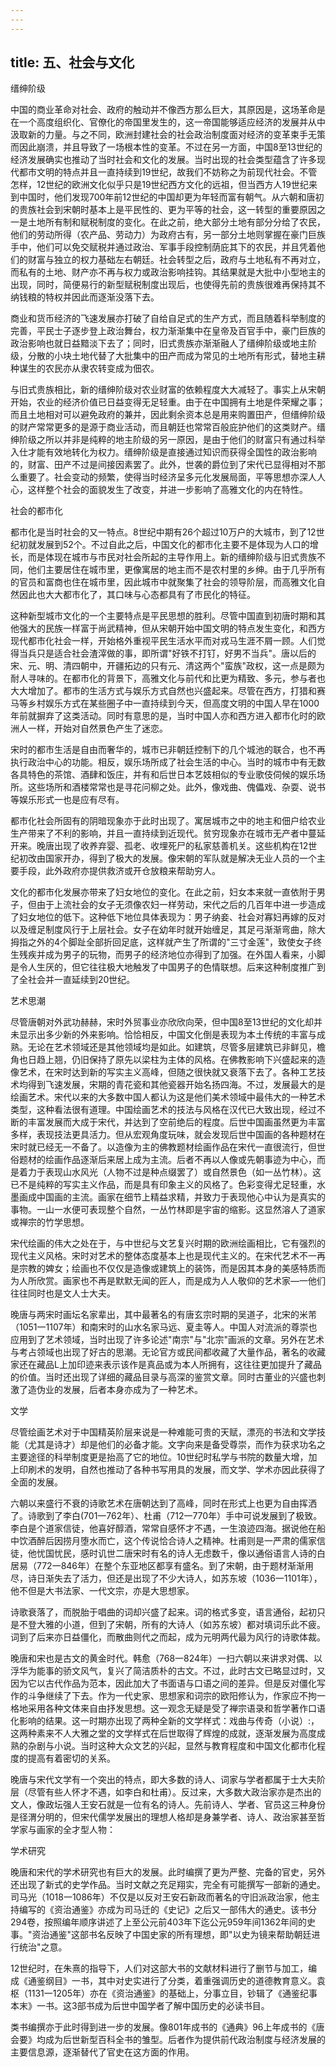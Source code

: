 ```yaml
---
---
---
```

title: 五、社会与文化
---



缙绅阶级

中国的商业革命对社会、政府的触动并不像西方那么巨大，其原因是，这场革命是在一个高度组织化、官僚化的帝国里发生的，这一帝国能够适应经济的发展并从中汲取新的力量。与之不同，欧洲封建社会的社会政治制度面对经济的变革束手无策而因此崩溃，并且导致了一场根本性的变革。不过在另一方面，中国8至13世纪的经济发展确实也推动了当时社会和文化的发展。当时出现的社会类型蕴含了许多现代都市文明的特点并且一直持续到19世纪，故我们不妨称之为前现代社会。不管怎样，12世纪的欧洲文化似乎只是19世纪西方文化的远祖，但当西方人19世纪来到中国时，他们发现700年前12世纪的中国却更为年轻而富有朝气。从六朝和唐初的贵族社会到宋朝时基本上是平民性的、更为平等的社会，这一转型的重要原因之一是土地所有制和赋税制度的变化。在此之前，绝大部分土地有部分分给了农民，他们的劳动所得（农产品、劳动力）为政府古有，另一部分土地则掌握在豪门巨族手中，他们可以免交赋税并通过政治、军事手段控制荫庇其下的农民，并且凭着他们的财富与独立的权力基础左右朝廷。社会转型之后，政府与土地私有不再对立，而私有的土地、财产亦不再与权力或政治影响挂钩。其结果就是大批中小型地主的出现，同时，简便易行的新型赋税制度出现后，也使得先前的贵族很难再保持其不纳钱粮的特权并因此而逐渐没落下去。

商业和货币经济的飞速发展亦打破了自给自足式的生产方式，而且随着科举制度的完善，平民士子逐步登上政治舞台，权力渐渐集中在皇帝及百官手中，豪门巨族的政治影响也就日益黯淡下去了；同时，旧式贵族亦渐渐融人了缙绅阶级或地主阶级，分散的小块土地代替了大批集中的田产而成为常见的土地所有形式，替地主耕种谋生的农民亦从隶农转变成为佃农。



与旧式贵族相比，新的缙绅阶级对农业财富的依赖程度大大减轻了。事实上从宋朝开始，农业的经济价值已日益变得无足轻重。由于在中国拥有土地是件荣耀之事；而且土地相对可以避免政府的兼并，因此剩余资本总是用来购置田产，但缙绅阶级的财产常常更多的是源于商业活动，而且朝廷也常常百般庇护他们的这类财产。缙绅阶级之所以并非是纯粹的地主阶级的另一原因，是由于他们的财富只有通过科举入仕才能有效地转化为权力。缙绅阶级是直接通过知识而获得全国性的政治影响的，财富、田产不过是间接因素罢了。此外，世袭的爵位到了宋代已显得相对不那么重要了。社会变动的频繁，使得当时经济呈多元化发展局面，平等思想亦深人人心，这样整个社会的面貌发生了改变，并进一步影响了高雅文化的内在特性。

社会的都市化

都市化是当时社会的又一特点。8世纪中期有26个超过10万户的大城市，到了12世纪初就发展到52个。不过自此之后，中国文化的都市化主要不是体现为人口的增长，而是体现在城市与市民对社会所起的主导作用上。新的缙绅阶级与旧式贵族不同，他们主要居住在城市里，更像寓居的地主而不是农村里的乡绅。由于几乎所有的官员和富商也住在城市里，因此城市中就聚集了社会的领导阶层，而高雅文化自然因此也大大都市化了，其口味与心态都具有了市民化的特征。

这种新型城市文化的一个主要特点是平民思想的胜利。尽管中国直到初唐时期和其他强大的民族一样富于尚武精神，但从宋朝开始中国文明的特点发生变化，和西方现代都市化社会一样，开始格外重视平民生活水平而对戎马生涯不屑一顾。人们觉得当兵只是适合社会渣滓做的事，即所谓"好铁不打钉，好男不当兵"。唐以后的宋、元、明、清四朝中，开疆拓边的只有元、清这两个"蛮族"政权，这一点是颇为耐人寻味的。在都市化的背景下，高雅文化与前代和比更为精致、多元，参与者也大大增加了。都市的生活方式与娱乐方式自然也兴盛起来。尽管在西方，打猎和赛马等乡村娱乐方式在某些圈子中一直持续到今天，但高度文明的中国人早在1000年前就摒弃了这类活动。同时有意思的是，当时中国人亦和西方进入都市化时的欧洲人一样，开始对自然景色产生了迷恋。

宋时的都市生活是自由而奢华的，城市已非朝廷控制下的几个城池的联合，也不再执行政治中心的功能。相反，娱乐场所成了社会生活的中心。当时的城市中有无数各具特色的茶馆、酒肆和饭庄，并有和后世日本艺妓相似的专业歌伎伺候的娱乐场所。这些场所和酒楼常常也是寻花问柳之处。此外，像戏曲、傀儡戏、杂耍、说书等娱乐形式一也是应有尽有。

都市化社会所固有的阴暗现象亦于此时出现了。寓居城市之中的地主和佃户给农业生产带来了不利的影响，并且一直持续到近现代。贫穷现象亦在城市无产者中蔓延开来。晚唐出现了收养弃婴、孤老、收埋死尸的私家慈善机关。这些机构在12世纪初改由国家开办，得到了极大的发展。像宋朝的军队就是解决无业人员的一个主要手段，此外政府亦提供救济或开仓放粮来帮助穷人。

文化的都市化发展亦带来了妇女地位的变化。在此之前，妇女本来就一直依附于男子，但由于上流社会的女子无须像农妇一样劳动，宋代之后的几百年中进一步造成了妇女地位的低下。这种低下地位具体表现为：男子纳妾、社会对寡妇再嫁的反对以及缠足制度风行于上层社会。女子在幼年时就开始缠足，其足弓渐渐弯曲，除大拇指之外的4个脚趾全部折回足底，这样就产生了所谓的"三寸金莲"，致使女子终生残疾并成为男子的玩物，而男子的经济地位亦得到了加强。在外国人看来，小脚是令人生厌的，但它往往极大地触发了中国男子的色情联想。后来这种制度推广到了全社会并一直延续到20世纪。

艺术思潮

尽管唐朝对外武功赫赫，宋时外贸事业亦欣欣向荣，但中国8至13世纪的文化却并未显示出多少新的外来影响。恰恰相反，中国文化倒是表现为本土传统的丰富与成熟。无论在艺术领域还是其他领域均是如此。如建筑，尽管多层建筑已非鲜见，檐角也日趋上翘，仍旧保持了原先以梁柱为主体的风格。在佛教影响下兴盛起来的造像艺术，在宋时达到新的写实主义高峰，但随之很快就又衰落下去了。各种工艺技术均得到飞速发展，宋期的青花瓷和其他瓷器开始名扬四海。不过，发展最大的是绘画艺术。宋代以来的大多数中国人都认为这是他们美术领域中最伟大的一种艺术类型，这种看法很有道理。中国绘画艺术的技法与风格在汉代已大致出现，经过不断的丰富发展而大成于宋代，并达到了空前绝后的程度。后世中国画虽然更为丰富多样，表现技法更具活力。但从宏观角度玩味，就会发现后世中国画的各种题材在宋时就已经无一不备了。以造像为主的佛教题材绘画作品在宋代一直很流行，但世俗题材的绘画作品逐渐后来居上成为主流。后者不再以人像或先朝事迹为中心，而是着力于表现山水风光（人物不过是种点缀罢了）或自然景色（如一丛竹林）。这已不是纯粹的写实主义作品，而是具有印象主义的风格了。色彩变得尤足轻重，水墨画成中国画的主流。画家在细节上精益求精，并致力于表现他心中认为是真实的事物。一山一水便可表现整个自然，一丛竹林即是宇宙的缩影。这显然溶人了道家或禅宗的竹学思想。



宋代绘画的伟大之处在于，与中世纪与文艺复兴时期的欧洲绘画相比，它有强烈的现代主义风格。宋时对艺术的整体态度基本上也是现代主义的。在宋代艺术不一再是宗教的婢女；绘画也不仅仅是造像或建筑上的装饰，而是因其本身的美感特质而为人所欣赏。画家也不再是默默无闻的匠人，而是成为人人敬仰的艺术家―一他们往往同时也是文人士大夫。



晚唐与两宋时画坛名家辈出，其中最著名的有唐玄宗时期的吴道子，北宋的米芾（1051一1107年）和南宋时的山水名家马远、夏圭等人。中国人对流派的尊崇也应用到了艺术领域，当时出现了许多论述"南宗"与"北宗"画派的文章。另外在艺术与考占领域也出现了好古的思潮。无论官方或民间都收藏了大量作品，著名的收藏家还在藏品L上加印迹来表示该作是真品或为本人所拥有，这往往更加提升了藏品的价值。当时还出现了详细的藏品目录与高深的鉴赏文章。同时古董业的兴盛也刺激了造伪业的发展，后者本身亦成为了一种艺术。

文学

尽管绘画艺术对于中国精英阶层来说是一种难能可贵的天赋，漂亮的书法和文学技能（尤其是诗才）却是他们的必备才能。文字向来是备受尊崇，而作为获求功名之主要途径的科举制度更是抬高了它的地位。10世纪时私学与书院的数量大增，加上印刷术的发明，自然也推动了各种书写用具的发展，而文学、学术亦因此获得了全面的发展。

六朝以来盛行不衰的诗歌艺术在唐朝达到了高峰，同时在形式上也更为自由挥洒了。诗歌到了李白(701一762年）、杜甫（712一770年）手中可说发展到了极致。李白是个道家信徒，他喜好醇酒，常常自感怀才不遇，一生浪迹四海。据说他在船中饮酒醉后因捞月堕水而亡，这个传说恰合诗人之精神。杜甫则是一严肃的儒家信徒，他忧国忧民，感时讥世二唐宋时有名的诗人无虑数千，像以通俗语言人诗的白居易（772一846年）在整个东亚地区都享有盛名。到了宋朝，由于题材渐渐用尽，诗日渐失去了活力，但还是出现了不少大诗人，如苏东坡（1036一1101年），他不但是大书法家、一代文宗，亦是大思想家。

诗歌衰落了，而脱胎于唱曲的词却兴盛了起来。词的格式多变，语言通俗，起初只是不登大雅的小道，但到了宋朝，所有的大诗人（如苏东坡）都对填词乐此不疲。词到了后来亦日益僵化，而散曲则代之而起，成为元明两代最为风行的诗歌体裁。

晚唐和宋也是古文的黄金时代。韩愈（768一824年）一扫六朝以来讲求对偶、以浮华为能事的骄文风气，复兴了简洁质朴的古文。不过，此时古文已略显过时，又因为它以古代作品为范本，因此加大了书面语与口语之间的差异。但是反对僵化写作的斗争继续了下去。作为一代史家、思想家和词宗的欧阳修认为，作家应不拘一格地采用各种文体来自由抒发思想。这一观念无疑是受了禅宗语录和哲学著作口语化影响的结果。这一时期亦出现了两种全新的文学样式：戏曲与传奇（小说）:，这两种素来不人大雅之堂的文学样式在后世取得了辉煌的成就，逐渐发展为高度成熟的杂剧与小说。当时这种大众文艺的兴起，显然与教育程度和中国文化都市化程度的提高有着密切的关系。

晚唐与宋代文学有一个突出的特点，即大多数的诗人、词家与学者都属于士大夫阶层（尽管有些人怀才不遇，如李白和杜甫）。反过来，大多数大政治家亦是杰出的文人，像政坛强人王安石就是一位有名的诗人。先前诗人、学者、官员这三种身份是径渭分明的，但宋代儒学发展出的理想人格却是身兼学者、诗人、政治家甚至哲学家与画家的全才型人物：

学术研究

晚唐和宋代的学术研究也有巨大的发展。此时编撰了更为严整、完备的官史，另外还出现了新式的史学作品。当时文献之充足翔实，完全有可能撰写一部新的通史。司马光（1018一1086年）不仅是以反对王安石新政而著名的守旧派政治家，他主持编写的《资治通鉴》亦成为司马迁的《史记》之后又一部伟大的通史。该书分294卷，按照编年顺序讲述了上至公元前403年下迄公元959年间1362年间的史事。"资治通鉴"这部书名反映了中国史家的所有理想，即"以史为镜来帮助朝廷进行统治"之意。

12世纪时，在朱熹的指导下，人们对这部大书的文献材料进行了删节与加工，编成《通鉴纲目》一书，其中对史实进行了分类，着重强调历史的道德教育意义。袁枢（1131一1205年）亦在《资治通鉴》的基础上，分事立目，钞辑了《通鉴纪事本末》一书。这3部书成为后世中国学者了解中国历史的必读书目。

类书编撰亦于此时得到进一步的发展。像801年成书的《通典》96上年成书的《唐会要》均成为后世新型百科全书的雏型。后者作为提供前代政治制度与经济发展的主要信息源，逐渐替代了官史在这方面的作用。